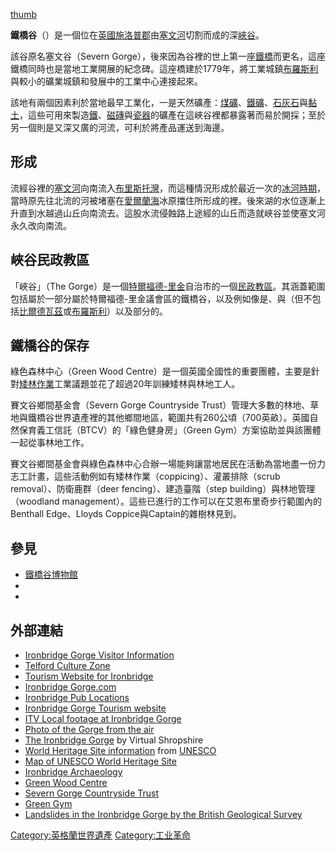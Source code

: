 {{NoteTA
|1=zh-cn:什罗普郡;zh-hk:史樂郡;zh-tw:施洛普郡}}
{{Infobox World Heritage Site
| zh_name     = 鐵橋谷
| site_img    = File:Ironbridge002.JPG
|site_img_capt =鐵橋谷的鐵橋
|site_img_width =300px
|en_name =Ironbridge Gorge
|fr_name =Gorge d'Ironbridge
|country ={{UK}}
| criterion_c = i, ii, iv, vi
| ID          = 371
| Region = 欧洲和北美地区
| rg_year     = 1986年
| Session     = 10th
| org_url     = http://whc.unesco.org/en/list/371
| Coor        = {{coord|52.62646|N|2.48600|W|region:GB_source:enwiki-osgb36(SJ672033)|display=inline}}
}}

{{Location map
 |Shropshire
 |lat=52.62646
 |long=-2.48600
 |width=180
 |float=right
 |caption=鐵橋谷在[[施洛普郡|施洛普郡]]的位置
}}
[[file:Ironbridge-Gorge.jpg|thumb]]

'''鐵橋谷'''（{{lang-en|Ironbridge Gorge}}）是一個位在[[英國|英國]][[施洛普郡|施洛普郡]]由[[塞文河|塞文河]]切割而成的深[[峽谷|峽谷]]。

該谷原名塞文谷（Severn Gorge），後來因為谷裡的世上第一座[[鐵橋|鐵橋]]而更名，這座鐵橋同時也是當地工業開展的紀念碑。這座橋建於1779年，將工業城鎮[[布羅斯利|布羅斯利]]與較小的礦業城鎮{{link-en|梅德利 (施洛普郡)|Madeley, Shropshire|梅德利}}和發展中的工業中心{{link-en|柯爾布魯德爾|Coalbrookdale}}連接起來。

該地有兩個因素利於當地最早工業化，一是天然礦產：[[煤礦|煤礦]]、[[鐵礦|鐵礦]]、[[石灰石|石灰石]]與[[黏土|黏土]]，這些可用來製造[[鐵|鐵]]、[[磁磚|磁磚]]與[[瓷器|瓷器]]的礦產在這峽谷裡都暴露著而易於開採；至於另一個則是又深又廣的河流，可利於將產品運送到海邊。

==形成==
流經谷裡的[[塞文河|塞文河]]向南流入[[布里斯托灣|布里斯托灣]]，而這種情況形成於最近一次的[[冰河時期|冰河時期]]，當時原先往北流的河被堵塞在[[愛爾蘭海|愛爾蘭海]]冰原擋住所形成的{{link-en|拉普沃斯湖|Lake Lapworth}}裡。後來湖的水位逐漸上升直到水越過山丘向南流去。這股水流侵蝕路上途經的山丘而造就峽谷並使塞文河永久改向南流。

==峽谷民政教區==
「峽谷」（The Gorge）是一個[[特爾福德-里金|特爾福德-里金]]自治市的一個[[民政教區|民政教區]]。其涵蓋範圍包括屬於一部分屬於特爾福德-里金議會區的鐵橋谷，以及例如像是{{link-en|艾恩布里奇|Ironbridge}}、{{link-en|柯爾布魯德爾|Coalbrookdale}}與{{link-en|柯爾波|Coalport}}（但不包括[[比爾德瓦茲|比爾德瓦茲]]或[[布羅斯利|布羅斯利]]）以及部分的{{link-en|傑克菲爾|Jackfield}}。

==鐵橋谷的保存==
綠色森林中心（Green Wood Centre）是一個英國全國性的重要團體，主要是針對[[矮林作業|矮林作業]]工業議題並花了超過20年訓練矮林與林地工人。

賽文谷鄉間基金會（Severn Gorge Countryside Trust）管理大多數的林地、草地與鐵橋谷世界遺產裡的其他鄉間地區，範圍共有260公頃（700英畝）。英國自然保育義工信託（BTCV）的「綠色健身房」（Green Gym）方案協助並與該團體一起從事林地工作。

賽文谷鄉間基金會與綠色森林中心合辦一場能夠讓當地居民在活動為當地盡一份力志工計畫，這些活動例如有矮林作業（coppicing）、灌叢排除（scrub removal）、防衛鹿群（deer fencing）、建造臺階（step building）與林地管理（woodland management）。這些已進行的工作可以在艾恩布里奇步行範圍內的Benthall Edge、Lloyds Coppice與Captain的雜樹林見到。

==參見==
* [[鐵橋谷博物館|鐵橋谷博物館]]
* {{link-en|施洛普郡地理|Geology of Shropshire}}
* {{link-en|鐵橋發電廠|Ironbridge Power Station}}

==外部連結==
* [https://web.archive.org/web/20150202165051/http://www.loveshropshire.co.uk/about/ironbridge/ Ironbridge Gorge Visitor Information]
* [http://www.telfordculturezone.com/ Telford Culture Zone]
* [https://web.archive.org/web/20080907213732/http://visitironbridge.co.uk/ Tourism Website for Ironbridge]
* [http://www.ironbridgegorge.com/ Ironbridge Gorge.com]
* [http://www.ironbridge-gorge.co.uk/ Ironbridge Pub Locations]
* [http://www.ironbridge.info/ Ironbridge Gorge Tourism website]
* [http://www.itvlocal.com/central/news/?player=CEN_News_26&void=113448/ ITV Local footage at Ironbridge Gorge]
* [http://www.ehgp.com/aeropic/gallery/aeropic_20041026_ironbridgegorge_2_w1200.jpg Photo of the Gorge from the air]{{dead link|date=十一月 2017 |bot=InternetArchiveBot }}
* [http://www.ironbridgeguide.info/ The Ironbridge Gorge]{{dead link|date=2018年4月 |bot=InternetArchiveBot |fix-attempted=yes }} by Virtual Shropshire
* [http://whc.unesco.org/pg.cfm?cid=31&id_site=371 World Heritage Site information] from [[UNESCO|UNESCO]]
* [http://www.magic.gov.uk/website/magic/viewer.htm?startTopic=magicall&chosenLayers=whsIndex&xygridref=368364,303439&startScale=34797 Map of UNESCO World Heritage Site]
* [https://web.archive.org/web/20060202000002/http://www.ironbridge.org.uk/d_archaeology.asp Ironbridge Archaeology]
* [https://web.archive.org/web/20110724045746/http://www.greenwoodcentre.org.uk/ Green Wood Centre]
* [http://www.severngorge.org.uk/ Severn Gorge Countryside Trust]
* [https://web.archive.org/web/20071016064644/http://www2.btcv.org.uk/display/greengym Green Gym]
* [http://www.bgs.ac.uk/science/landUseAndDevelopment/landslides/IronbridgeGorge.html Landslides in the Ironbridge Gorge by the British Geological Survey]

{{英國世界遺產}}
[[Category:英格蘭世界遺產|Category:英格蘭世界遺產]]
[[Category:工业革命|Category:工业革命]]